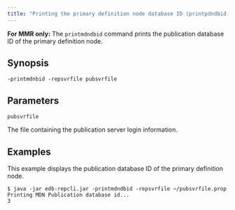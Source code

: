 ```yaml
---
title: "Printing the primary definition node database ID (printpdndbid)"
---
```


<div id="printing_pdn_node_db_id" class="registered_link"></div>

**For MMR only:** The `printmdndbid` command prints the publication database ID of the primary definition node.

## Synopsis

`-printmdnbid -repsvrfile pubsvrfile`

## Parameters

`pubsvrfile`

The file containing the publication server login information.

## Examples

This example displays the publication database ID of the primary definition node.

```shell
$ java -jar edb-repcli.jar -printmdndbid -repsvrfile ~/pubsvrfile.prop
Printing MDN Publication database id...
3
```
